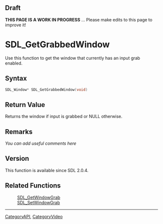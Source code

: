 == Draft ==

'''THIS PAGE IS A WORK IN PROGRESS''' ... Please make edits to this page to improve it!


<!-- #*^*^*^*^*See https://wiki.libsdl.org/SGFunctions for details on editing this page*^*^*^*^* -->


= SDL_GetGrabbedWindow =
Use this function to get the window that currently has an input grab enabled.




== Syntax ==
<syntaxhighlight lang='c++'>
SDL_Window* SDL_GetGrabbedWindow(void)
</syntaxhighlight>


== Return Value ==
Returns the window if input is grabbed or NULL otherwise.



== Remarks ==
''You can add useful comments here''

<!-- #Leave this section as-is unless you have a remark to put in.  In that case, replace ''You can add useful comments here'' with your remark(s) following the Style Guide instructions.  Leave the rest of the markup alone and delete this comment. -->

== Version ==
This function is available since SDL 2.0.4.

== Related Functions ==
:[[SDL_GetWindowGrab]]
:[[SDL_SetWindowGrab]]
<!-- #Remove this section if empty -->

----
[[CategoryAPI]], [[CategoryVideo]]
<!-- #See the Style Guide for instructions on editing the footer. -->
